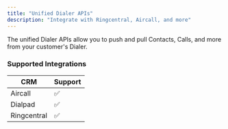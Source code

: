 ```yaml
---
title: "Unified Dialer APIs"
description: "Integrate with Ringcentral, Aircall, and more"
---
```


The unified Dialer APIs allow you to push and pull Contacts, Calls, and more from your customer's Dialer.

### Supported Integrations

| CRM         | Support |
| ----------- | ------- |
| Aircall     | ✅      |
| Dialpad     | ✅      |
| Ringcentral | ✅      |
